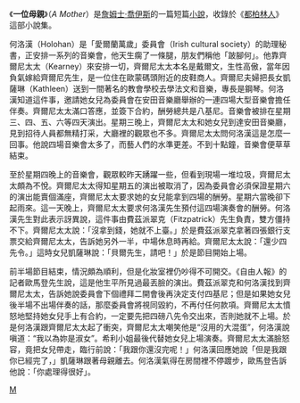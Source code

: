 {{Unreferenced|time=2021-05-26T22:42:54+00:00}}
《'''一位母親'''》（''A Mother''）是[[詹姆士·喬伊斯|詹姆士·喬伊斯]]的一篇短篇[[小說|小說]]，收錄於《[[都柏林人|都柏林人]]》這部小說集。


何洛漢（Holohan）是「愛爾蘭萬歲」委員會（Irish cultural society）的助理秘書，正安排一系列的音樂會，他天生瘸了一條腿，朋友們稱他「跛腳何」。他靠齊爾尼太太（Kearney）來安排一切，齊爾尼太太本名是戴爾文，生性高傲，當年因負氣嫁給齊爾尼先生，是一位住在歐蒙碼頭附近的皮鞋商人。齊爾尼夫婦把長女凱薩琳（Kathleen）送到一間著名的教會學校去學法文和音樂，專長是鋼琴。何洛漢知道這件事，邀請她女兒為委員會在安田音樂廳舉辦的一連四場大型音樂會擔任伴奏。齊爾尼太太滿口答應，並簽下合約，酬勞總共是八基尼。音樂會被排在星期三、四、五、六等四天演出。星期三晚上，齊爾尼太太和她女兒到達安田音樂廳，見到招待人員都無精打采，大廳裡的觀眾也不多。齊爾尼太太問何洛漢這是怎麼一回事。他說四場音樂會太多了，而藝人們的水準更差。不到十點鐘，音樂會便草草結束。

至於星期四晚上的音樂會，觀眾較昨天踴躍一些，但看到現場一堆垃圾，齊爾尼太太頗為不悅。齊爾尼太太得知星期五的演出被取消了，因為委員會必須保證星期六的演出能賣個滿座，齊爾尼太太要求她的女兒能拿到四場的酬勞。星期六當晚卻下起雨來。這一天晚上，齊爾尼太太要求何洛漢先生預付這四場演奏會的酬勞。何洛漢先生對此表示訝異說，這件事由費茲派翠克（Fitzpatrick）先生負責，雙方僵持不下。齊爾尼太太說：「沒拿到錢，她就不上臺。」於是費茲派翠克拿著四張銀行支票交給齊爾尼太太，告訴她另外一半，中場休息時再給。齊爾尼太太說：「還少四先令。」這時女兒凱薩琳說：「貝爾先生，請吧！」於是節目開始上場。

前半場節目結束，情況頗為順利，但是化妝室裡仍吵得不可開交。《自由人報》的記者歐馬登先生說，這是他生平所見過最丟臉的演出。費茲派翠克和何洛漢找到齊爾尼太太，告訴她說委員會下個禮拜二開會後再決定支付四基尼；但是如果她女兒後半場不出場伴奏的話，那麼委員會將視同毀約，不再付任何款項。齊爾尼太太憤怒地堅持她女兒手上有合約，一定要先把四磅八先令交出來，否則她就不上場。於是何洛漢跟齊爾尼太太起了衝突，齊爾尼太太嘲笑他是“沒用的大混蛋”，何洛漢說嗔道：“我以為妳是淑女”。希利小姐最後代替她女兒上場演奏。齊爾尼太太滿臉怒容，竟把女兒帶走，臨行前說：「我跟你還沒完呢！」何洛漢回應她說「但是我跟你已經完了，」凱薩琳跟著母親離去。何洛漢氣得在房間裡不停踱步，歐馬登告訴他說：「你處理得很好」。

{{都柏林人}}

[[Category:愛爾蘭小說|M]]